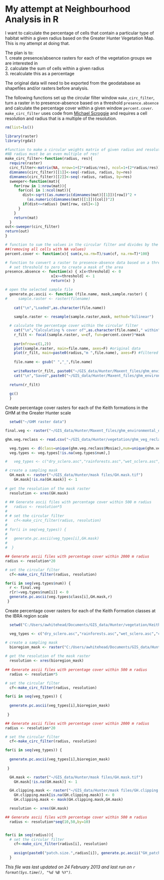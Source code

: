 My attempt at Neighbourhood Analysis in R
========================================================

I want to calculate the percentage of cells that contain a particular type of habitat within a given radius based on the Greater Hunter Vegetation Map.  This is my attempt at doing that.

The plan is to:  
1. create presence/absence rasters for each of the vegetation groups we are interested in  
2. calculate the sum of cells within a given radius  
3. recalculate this as a percentage  

The original data will need to be exported from the geodatabase as shapefiles and/or rasters before analysis.  

The following functions set up the circular filter window `make_circ_filter`, turn a raster in to presence-absence based on a threshold `presence.absence` and calculate the percentage cover within a given window `percent.cover`.  `make_circ_filter` uses code from [Michael Scroggie](http://scrogster.wordpress.com/2012/10/05/applying-a-circular-moving-window-filter-to-raster-data-in-r/) and requires a cell resolution and radius that is a multiple of the resolution. 


```r
rm(list=ls())

library(raster)
library(rgdal)

#function to make a circular weights matrix of given radius and resolution
#NB radius must be an even multiple of res!
make_circ_filter<-function(radius, res){
  require(raster)
  circ_filter<-matrix(NA, nrow=1+(2*radius/res), ncol=1+(2*radius/res))
  dimnames(circ_filter)[[1]]<-seq(-radius, radius, by=res)
  dimnames(circ_filter)[[2]]<-seq(-radius, radius, by=res)
  sweeper<-function(mat){
    for(row in 1:nrow(mat)){
      for(col in 1:ncol(mat)){
        dist<-sqrt((as.numeric(dimnames(mat)[[1]])[row])^2 +
          (as.numeric(dimnames(mat)[[1]])[col])^2)
        if(dist<=radius) {mat[row, col]<-1}
      }
    }
    return(mat)
  }
out<-sweeper(circ_filter)
return(out)
}

# function to sum the values in the circular filter and divides by the number of cells 
##(removing all cells with NA values)
percent.cover <- function(x){ sum(x,na.rm=T)/sum(cf, na.rm=T)*100}

# function to convert a raster to presence-absence data based on a threshold
  # set threshold to zero to create a mask of the area
presence.absence <- function(x) { x[x<threshold] <- 0
                     x[x>=threshold] <- 1
                     return(x) }

```

```r

# open the selected sample file
  generate.pc.ascii <- function (file.name, mask,sample.raster) {
#     sample.raster <- raster(filename)
    
    cat("\n","Loaded",as.character(file.name))
    
    sample.raster <- resample(sample.raster,mask, method="bilinear")

  # calculate the percentage cover within the circular filter
    cat("\n","Calculating % cover of",as.character(file.name)," within",radius,"m radius")
    r_filt <- focal(sample.raster, w=cf, fun=percent.cover)*mask
  
    par(mfrow=c(1,2))
    plot(sample.raster, main=file.name, axes=F) #original data
    plot(r_filt, main=paste0(radius,"m ",file.name), axes=F) #filtered data
    
    file.name <- gsub(" ","_",file.name)
  
    writeRaster(r_filt, paste0("~/GIS_data/Hunter/Maxent_files/ghm_environmental_data/vegetation/veg.",radius,file.name,".asc"), overwrite=TRUE)
    cat("\n","Saved",paste0("~/GIS_data/Hunter/Maxent_files/ghm_environmental_data/vegetation/veg.",radius,file.name),"\n","\n")
  
  return(r_filt)
  
  gc()
  }
```

Create percentage cover rasters for each of the Keith formations in the GHM at the Greater Hunter scale
```r
  setwd("~/GHM raster data")

final.veg <- raster("~/GIS_data/Hunter/Maxent_files/ghm_environmental_data/vegetation/final_vegetation.tif")

ghm.veg.reclass <- read.csv("~/GIS_data/Hunter/vegetation/ghm_veg_reclassify.csv")

  veg.types <- d(class=unique(ghm.veg.reclass$Mosiac),num=unique(ghm.veg.reclass$Mosiac_num))
  veg.types <- veg.types[!is.na(veg.types$num),]

#   veg_types <- c("dry_sclero.asc","rainforests.asc","wet_sclero.asc","woodlands.asc","woody.asc")

# create a sampling mask
  GH.mask <- raster("~/GIS_data/Hunter/mask files/GH.mask.tif")
    GH.mask[!is.na(GH.mask)] <- 1
        
# get the resolution of the mask raster
  resolution <- xres(GH.mask)
  
# ## Generate ascii files with percentage cover within 500 m radius
#   radius <- resolution*5
# 
# # set the circular filter
#   cf<-make_circ_filter(radius, resolution)
# 
# for(i in seq(veg_types)) {
#     
#   generate.pc.ascii(veg_types[i],GH.mask)
#   
#  }

## Generate ascii files with percentage cover within 2000 m radius
radius <- resolution*20

# set the circular filter
  cf<-make_circ_filter(radius, resolution)

for(i in seq(veg.types$num)) {
  r <- final.veg  
  r[r!=veg.types$num[i]] <- 0
  generate.pc.ascii(veg.types$class[i],GH.mask,r)
 }

```

Create percentage cover rasters for each of the Keith Formation classes at the IBRA region scale
```r
  setwd("C:/Users/awhitehead/Documents/GIS_data/Hunter/vegetation/Keith vegetation raster data")

  veg_types <- c("dry_sclero.asc","rainforests.asc","wet_sclero.asc","cleared.asc", "woody.asc")

# create a sampling mask
  bioregion_mask <- raster("C:/Users/awhitehead/Documents/GIS_data/Hunter/Plans/Bioregions/ibra_mask.asc")
        
# get the resolution of the mask raster
  resolution <- xres(bioregion_mask)
  
## Generate ascii files with percentage cover within 500 m radius
  radius <- resolution*5

# set the circular filter
  cf<-make_circ_filter(radius, resolution)

for(i in seq(veg_types)) {
    
  generate.pc.ascii(veg_types[i],bioregion_mask)
  
 }

## Generate ascii files with percentage cover within 2000 m radius
radius <- resolution*20

# set the circular filter
  cf<-make_circ_filter(radius, resolution)

for(i in seq(veg_types)) {
    
  generate.pc.ascii(veg_types[i],bioregion_mask)
  
 }

```

```r
  GH.mask <- raster("~/GIS_data/Hunter/mask files/GH.mask.tif")
    GH.mask[!is.na(GH.mask)] <- 1

  GH.clipping.mask <- raster("~/GIS_data/Hunter/mask files/GH.clipping.mask.tif")
    GH.clipping.mask[is.na(GH.clipping.mask)] <- 0
    GH.clipping.mask <- mask(GH.clipping.mask,GH.mask)

  resolution <- xres(GH.mask)

## Generate ascii files with percentage cover within 500 m radius
  radius <- resolution*seq(10,50,by=10)


for(i in seq(radius)){
  # set the circular filter
    cf<-make_circ_filter(radius[i], resolution)
      
    assign(paste0("patch.size.",radius[i]), generate.pc.ascii("GH_patch.size",GH.mask,GH.clipping.mask))
  }

```


*This file was last updated on 24 February 2013 and last run on `r format(Sys.time(), "%d %B %Y")`.*